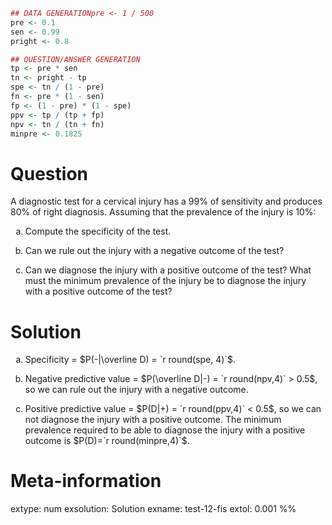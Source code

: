 ```r
## DATA GENERATIONpre <- 1 / 500
pre <- 0.1
sen <- 0.99
pright <- 0.8

## QUESTION/ANSWER GENERATION
tp <- pre * sen
tn <- pright - tp
spe <- tn / (1 - pre)
fn <- pre * (1 - sen)
fp <- (1 - pre) * (1 - spe)
ppv <- tp / (tp + fp)
npv <- tn / (tn + fn)
minpre <- 0.1825
```

Question
========
A diagnostic test for a cervical injury has a 99% of sensitivity and produces 80% of right diagnosis. Assuming that the prevalence of the injury is 10%:


a. Compute the specificity of the test.

a. Can we rule out the injury with a negative outcome of the test?

a. Can we diagnose the injury with a positive outcome of the test? What must the minimum prevalence of the injury be to diagnose the injury with a positive outcome of the test?

Solution
========

a. Specificity = $P(-|\overline D) = `r round(spe, 4)`$.

a. Negative predictive value = $P(\overline D|-) = `r round(npv,4)` > 0.5$, so we can rule out the injury with a negative outcome.

a. Positive predictive value = $P(D|+) = `r round(ppv,4)` < 0.5$, so we can not diagnose the injury with a positive outcome. The minimum prevalence required to be able to diagnose the injury with a positive outcome is $P(D)=`r round(minpre,4)`$.

Meta-information 
================
extype: num
exsolution: Solution
exname: test-12-fis
extol: 0.001
%% \degree{Physioteraphy}
 
  
